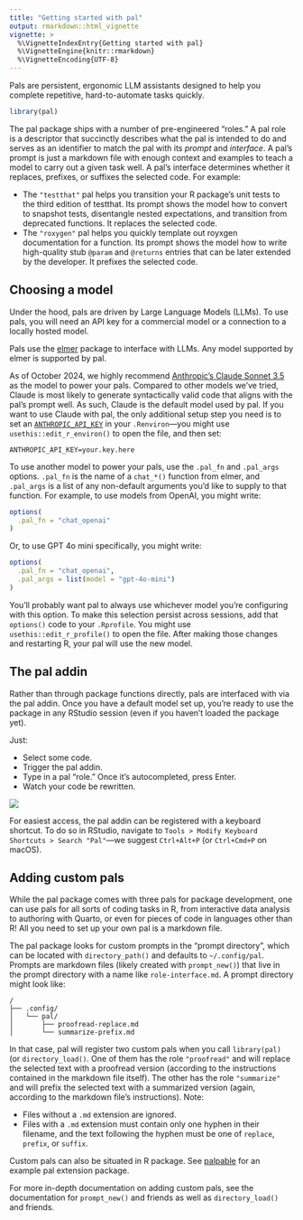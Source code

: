 ```yaml
---
title: "Getting started with pal"
output: rmarkdown::html_vignette
vignette: >
  %\VignetteIndexEntry{Getting started with pal}
  %\VignetteEngine{knitr::rmarkdown}
  %\VignetteEncoding{UTF-8}
---
```


Pals are persistent, ergonomic LLM assistants designed to help you complete repetitive, hard-to-automate tasks quickly.

```r
library(pal)
```

The pal package ships with a number of pre-engineered "roles." A pal role is a descriptor that succinctly describes what the pal is intended to do and serves as an identifier to match the pal with its _prompt_ and _interface_. A pal's prompt is just a markdown file with enough context and examples to teach a model to carry out a given task well. A pal's interface determines whether it replaces, prefixes, or suffixes the selected code. For example:

* The `"testthat"` pal helps you transition your R package's unit tests to the third edition of testthat. Its prompt shows the model how to convert to snapshot tests, disentangle nested expectations, and transition from deprecated functions. It replaces the selected code.
* The `"roxygen"` pal helps you quickly template out royxgen documentation for a function. Its prompt shows the model how to write high-quality stub `@param` and `@returns` entries that can be later extended by the developer. It prefixes the selected code.

## Choosing a model

Under the hood, pals are driven by Large Language Models (LLMs). To use pals, you will need an API key for a commercial model or a connection to a locally hosted model.

Pals use the [elmer](https://github.com/hadley/elmer) package to interface with LLMs. Any model supported by elmer is supported by pal.

As of October 2024, we highly recommend [Anthropic's Claude Sonnet 3.5](https://www.anthropic.com/news/claude-3-5-sonnet) as the model to power your pals. Compared to other models we've tried, Claude is most likely to generate syntactically valid code that aligns with the pal's prompt well. As such, Claude is the default model used by pal. If you want to use Claude with pal, the only additional setup step you need is to set an [`ANTHROPIC_API_KEY`](https://console.anthropic.com/) in your `.Renviron`---you might use `usethis::edit_r_environ()` to open the file, and then set:

```env
ANTHROPIC_API_KEY=your.key.here
```

To use another model to power your pals, use the `.pal_fn` and `.pal_args` options. `.pal_fn` is the name of a `chat_*()` function from elmer, and `.pal_args` is a list of any non-default arguments you'd like to supply to that function. For example, to use models from OpenAI, you might write:

```r
options(
  .pal_fn = "chat_openai"
)
```

Or, to use GPT 4o mini specifically, you might write:

```r
options(
  .pal_fn = "chat_openai",
  .pal_args = list(model = "gpt-4o-mini")
)
```

You'll probably want pal to always use whichever model you're configuring with this option. To make this selection persist across sessions, add that `options()` code to your `.Rprofile`. You might use `usethis::edit_r_profile()` to open the file. After making those changes and restarting R, your pal will use the new model.

## The pal addin

Rather than through package functions directly, pals are interfaced with via the pal addin. Once you have a default model set up, you're ready to use the package in any RStudio session (even if you haven't loaded the package yet).

Just:

* Select some code.
* Trigger the pal addin.
* Type in a pal "role." Once it's autocompleted, press Enter.
* Watch your code be rewritten.

![](https://raw.githubusercontent.com/simonpcouch/pal/refs/heads/main/inst/figs/addin.gif)

For easiest access, the pal addin can be registered with a keyboard shortcut. To do so in RStudio, navigate to `Tools > Modify Keyboard Shortcuts > Search "Pal"`—we suggest `Ctrl+Alt+P` (or `Ctrl+Cmd+P` on macOS).

## Adding custom pals

While the pal package comes with three pals for package development, one can use pals for all sorts of coding tasks in R, from interactive data analysis to authoring with Quarto, or even for pieces of code in languages other than R! All you need to set up your own pal is a markdown file.

The pal package looks for custom prompts in the "prompt directory", which can be located with `directory_path()` and defaults to `~/.config/pal`. Prompts are markdown files (likely created with `prompt_new()`) that live in the prompt directory with a name like `role-interface.md`. A prompt directory might look like:

```
/
├── .config/
│   └── pal/
│       ├── proofread-replace.md
│       └── summarize-prefix.md
```

In that case, pal will register two custom pals when you call `library(pal)` (or `directory_load()`. One of them has the role `"proofread"` and will replace the selected text with a proofread version (according to the instructions contained in the markdown file itself). The other has the role `"summarize"` and will prefix the selected text with a summarized version (again, according to the markdown file's instructions). Note:

* Files without a `.md` extension are ignored.
* Files with a `.md` extension must contain only one hyphen in their filename, and the text following the hyphen must be one of `replace`, `prefix`, or `suffix`.

Custom pals can also be situated in R package. See [palpable](https://github.com/simonpcouch/palpable) for an example pal extension package.

For more in-depth documentation on adding custom pals, see the documentation for `prompt_new()` and friends as well as `directory_load()` and friends.
